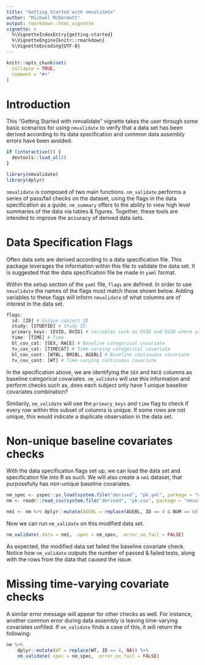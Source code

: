 ```yaml
---
title: "Getting Started with nmvalidate"
author: "Michael McDermott"
output: rmarkdown::html_vignette
vignette: >
  %\VignetteIndexEntry{getting-started}
  %\VignetteEngine{knitr::rmarkdown}
  %\VignetteEncoding{UTF-8}
---
```


```r
knitr::opts_chunk$set(
  collapse = TRUE,
  comment = "#>"
)
```

# Introduction

This "Getting Started with nmvalidate" vignette takes the user through some basic scenarios for using `nmvalidate` to verify that a data set has been derived according to its data specification and common data assembly errors have been avoided. 

```r
if (interactive()) {
  devtools::load_all()
}
```
```r
library(nmvalidate)
library(dplyr)
```

`nmvalidate` is composed of two main functions. `nm_validate` performs a series of pass/fail checks on the dataset, using the flags in the data specification as a guide. `nm_summary` offers to the ability to view high level summaries of the data via tables & figures. Together, these tools are intended to improve the accuracy of derived data sets.

# Data Specification Flags

Often data sets are derived according to a data specification file. This package 
leverages the information within this file to validate the data set. It is suggested
that the data specification file be made in `yaml` format. 

Within the setup section of the `yaml` file, `flags` are defined. In order to use `nmvalidate` the
names of the flags must match those shown below. Adding variables to these flags will inform `nmvalidate` of
what columns are of interest in the data set.

```r
flags:
  id: [ID] # Unique subject ID
  study: [STUDYID] # Study ID
  primary_keys: [EVID, DVID] # variables such as EVID and DVID where you anticipate no duplicate combinations
  time: [TIME] # Time
  bl_cov_cat: [SEX, RACE] # Baseline categorical covariate
  tv_cov_cat: [TIMECAT] # Time-varying categorical covariate
  bl_cov_cont: [WTBL, BMIBL, AGEBL] # Baseline continuous covariate
  tv_cov_cont: [WT] # Time-varying continuous covariate
```

In the specification above, we are identifying the `SEX` and `RACE` columns as baseline categorical covariates.
`nm_validate` will use this information and perform checks such as, does each subject only have 1 unique baseline
covariates combination?

Similarily, `nm_validate` will use the `primary_keys` and `time` flag to check if every row within this subset of columns 
is unique. If some rows are not unique, this would indicate a duplicate observation in the data set.

# Non-unique baseline covariates checks

With the data specification flags set up, we can load the data set and specification file into R as such.
We will also create a `nm1` dataset, that purposefully has non-unique baseline covariates.

```r
nm_spec <- yspec::ys_load(system.file("derived", "pk.yml", package = "nmvalidate"))
nm <- readr::read_csv(system.file("derived", "pk.csv", package = "nmvalidate"), na = ".", show_col_types = FALSE)

nm1 <- nm %>% dplyr::mutate(AGEBL = replace(AGEBL, ID == 4 & NUM == 68, 52))
```

Now we can run `nm_validate` on this modified data set.

```r
nm_validate(.data = nm1, .spec = nm_spec, .error_on_fail = FALSE)
```

As expected, the modified data set failed the baseline covariate check. Notice how `nm_validate` outputs the 
number of passed & failed tests, along with the rows from the data that caused the issue.

# Missing time-varying covariate checks

A similar error message will appear for other checks as well. For instance, another common error during 
data assembly is leaving time-varying covariates unfilled. If `nm_validate` finds a case of this, it will
return the following:

```r
nm %>%
    dplyr::mutate(WT = replace(WT, ID == 4, NA)) %>%
    nm_validate(.spec = nm_spec, .error_on_fail = FALSE)
```


